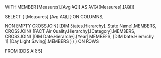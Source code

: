 WITH 
MEMBER [Measures].[Avg AQI] AS
    AVG([Measures].[AQI])

SELECT 
{
    [Measures].[Avg AQI]
} ON COLUMNS,

NON EMPTY
CROSSJOIN(
    [DIM States.Hierarchy].[State Name].MEMBERS,
    CROSSJOIN(
        [FACT Air Quality.Hierarchy].[Category].MEMBERS,
        CROSSJOIN(
            [DIM Date.Hierarchy].[Year].MEMBERS,
            [DIM Date.Hierarchy 1].[Day Light Saving].MEMBERS
        )
    )
) ON ROWS

FROM [DDS AIR 5]
